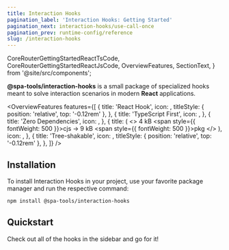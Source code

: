 ```yaml
---
title: Interaction Hooks
pagination_label: 'Interaction Hooks: Getting Started'
pagination_next: interaction-hooks/use-call-once
pagination_prev: runtime-config/reference
slug: /interaction-hooks
---
```



  CoreRouterGettingStartedReactTsCode,
  CoreRouterGettingStartedReactJsCode,
  OverviewFeatures,
  SectionText,
} from '@site/src/components';

**@spa-tools/interaction-hooks** is a small package of specialized hooks meant to solve interaction scenarios in modern **React** applications.

<OverviewFeatures
  features={[
    {
      title: 'React Hook',
      icon: <FaReact fontSize='2rem' />,
      titleStyle: { position: 'relative', top: '-0.12rem' },
    },
    {
      title: 'TypeScript First',
      icon: <SiTypescript fontSize='1.75rem' />,
    },
    {
      title: 'Zero Dependencies',
      icon: <FaCreativeCommonsZero fontSize='1.75rem' />,
    },
    {
      title: (
        <>
          4 kB <span style={{ fontWeight: 500 }}>cjs</span> → 9 kB <span style={{ fontWeight: 500 }}>pkg</span>
        </>
      ),
      icon: <LuPackageOpen fontSize='1.75rem' />,
    },
    {
      title: 'Tree-shakable',
      icon: <LuTrees fontSize='2rem' />,
      titleStyle: { position: 'relative', top: '-0.12rem' },
    },
  ]}
/>

## Installation

<SectionText bottomMargin='0' topMargin='0'>
  To install Interaction Hooks in your project, use your favorite package manager and run the respective command:
</SectionText>

```bash npm2yarn
npm install @spa-tools/interaction-hooks
```

## Quickstart

Check out all of the hooks in the sidebar and go for it!
